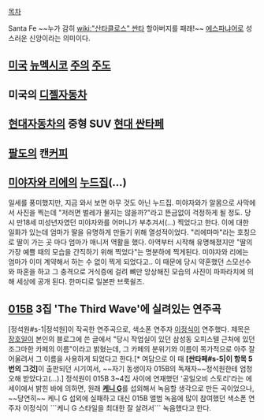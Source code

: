 [[목차]]

Santa Fe ~~누가 감히 [[wiki:"산타클로스" 싼타]] 할아버지를 패래!~~ [[에스파냐어]]로 성스러운 신앙이라는 의미이다.

== [[미국]] [[뉴멕시코]] [[주]]의 [[주도]] ==

== 미국의 [[디젤자동차]] ==

== [[현대자동차]]의 중형 SUV [[현대 싼타페]] ==

== [[팔도]]의 캔[[커피]] ==

== [[미야자와 리에]]의 [[누드]]집(...) ==

일세를 풍미했지만, 지금 와서 보면 아무 것도 아닌 누드집. 미야자와가 알몸으로 사막에서 사진을 찍는데 "저러면 벌레가 물지는 않을까?"라고 뜬금없이 걱정하게 될 정도. 당시 만18세 미성년자였던 미야자와를 어머니가 부추겨서(...) 찍었다고 한다. 이에 대한 일화가 있는데 엄마가 딸을 유명하게 만들기 위해 열성적이었다. "리에마마"라는 호칭으로 딸이 가는 곳 마다 엄마가 매니저 역활을 했다. 아역부터 시작해 유명해졌지만 "딸의 가장 예쁠 때의 모습을 간직하기 위해 찍었다"는 명분하에 찍게된다. 미야자와 리에는 엄마가 이미 계약해서 하는 수 없이 찍게 되었다고.. 이 때문에 당시 약혼했던 스모선수와 파혼을 하고 그 충격으로 거식증에 걸려 뼈만 앙상해진 모습의 사진이 파파라치에 의해 세상에 공개 된다. 한마디로 일본판 브룩쉴즈.
== [[015B]] 3집 'The Third Wave'에 실려있는 연주곡 ==
[정석원#s-1|정석원]이 작곡한 연주곡으로, 색소폰 연주자 [[이정식]]이 연주했다. 제목은 [[장호일]]이 본인의 블로그에 쓴 글에서 "당시 작업실이 있던 삼성동 오피스텔 근처에 있던 조그마한 카페의 이름"이라고 밝혔는데, 그 카페의 분위기와 이름이 목가적으로 아주 잘 어울려서 그 이름을 사용하게 되었다고 한다.[* 여담으로 이 때 '''[싼타페#s-5|이 항목 5번의 그것]'''이 출판되던 시기여서, ~~자기 동생이자 015B의 독재자~~정석원한테 엄청 오해 받았다고(...).]
정석원이 015B 3~4집 사이에 연재했던 '공일오비 스토리'라는 에세이에서 밝힌 바에 의하면, 원래 '''[[케니 G]]'''를 섭외해서 녹음할 생각으로 만든 곡이었으나, ~~당연히~~ 케니 G 섭외에 실패하고 대신 015B 앨범 녹음에 많이 참여했던 색소폰 연주자 이정식이 ```케니 G 스타일을 최대한 잘 살려서``` 녹음했다고 한다.
